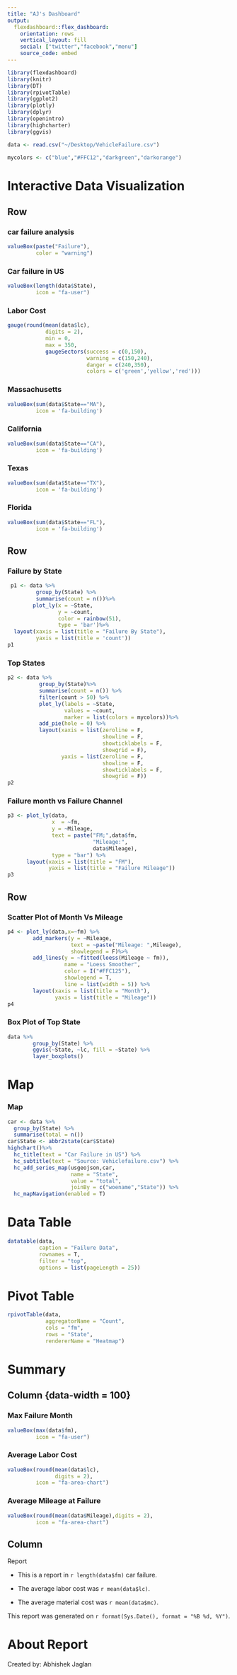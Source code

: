 ```yaml
---
title: "AJ's Dashboard"
output: 
  flexdashboard::flex_dashboard:
    orientation: rows
    vertical_layout: fill
    social: ["twitter","facebook","menu"]
    source_code: embed
---
```


```r
library(flexdashboard)
library(knitr)
library(DT)
library(rpivotTable)
library(ggplot2)
library(plotly)
library(dplyr)
library(openintro)
library(highcharter)
library(ggvis)
```

```r
data <- read.csv("~/Desktop/VehicleFailure.csv")
```

```r
mycolors <- c("blue","#FFC12","darkgreen","darkorange")
```

Interactive Data Visualization
==================================

Row
-----------------------------

### car failure analysis

```r
valueBox(paste("Failure"),
         color = "warning")
```

### Car failure in US

```r
valueBox(length(data$State),
         icon = "fa-user")
```

### **Labor Cost**

```r
gauge(round(mean(data$lc),
            digits = 2),
            min = 0,
            max = 350,
            gaugeSectors(success = c(0,150),
                         warning = c(150,240),
                         danger = c(240,350),
                         colors = c('green','yellow','red')))
```

### Massachusetts

```r
valueBox(sum(data$State=="MA"),
         icon = 'fa-building')
```         

### California
```r
valueBox(sum(data$State=="CA"),
         icon = 'fa-building')
```

### Texas

```r
valueBox(sum(data$State=="TX"),
         icon = 'fa-building')
```

### Florida

```r
valueBox(sum(data$State=="FL"),
         icon = 'fa-building')
```

Row
----------

### Failure by State

```r
 p1 <- data %>%
         group_by(State) %>%
         summarise(count = n())%>%
        plot_ly(x = ~State,
                y = ~count,
                color = rainbow(51),
                type = 'bar')%>%
  layout(xaxis = list(title = "Failure By State"),
         yaxis = list(title = 'count'))
p1
```

### Top States
```r
p2 <- data %>%
          group_by(State)%>%
          summarise(count = n()) %>%
          filter(count > 50) %>%
          plot_ly(labels = ~State,
                  values = ~count,
                  marker = list(colors = mycolors))%>%
          add_pie(hole = 0) %>%
          layout(xaxis = list(zeroline = F,
                              showline = F,
                              showticklabels = F,
                              showgrid = F),
                 yaxis = list(zeroline = F,
                              showline = F,
                              showticklabels = F,
                              showgrid = F))
p2
```

### Failure month vs Failure Channel

```r
p3 <- plot_ly(data,
              x  = ~fm,
              y = ~Mileage,
              text = paste("FM;",data$fm,
                           "Mileage:",
                           data$Mileage),
              type = "bar") %>%
      layout(xaxis = list(title = "FM"),
             yaxis = list(title = "Failure Mileage"))
p3
```

Row
---------------------

### Scatter Plot of Month Vs Mileage

```r
p4 <- plot_ly(data,x=~fm) %>%
        add_markers(y = ~Mileage,
                    text = ~paste("Mileage: ",Mileage),
                    showlegend = F)%>%
        add_lines(y = ~fitted(loess(Mileage ~ fm)),
                  name = "Loess Smoother",
                  color = I("#FFC125"),
                  showlegend = T,
                  line = list(width = 5)) %>%
        layout(xaxis = list(title = "Month"),
               yaxis = list(title = "Mileage"))
p4
```

### Box Plot of Top State

```r
data %>%
        group_by(State) %>%
        ggvis(~State, ~lc, fill = ~State) %>%
        layer_boxplots()
```

Map
=============

### Map
 
```r
car <- data %>%
  group_by(State) %>%
  summarise(total = n())
car$State <- abbr2state(car$State)
highchart()%>%
  hc_title(text = "Car Failure in US") %>%
  hc_subtitle(text = "Source: Vehiclefailure.csv") %>%
  hc_add_series_map(usgeojson,car,
                    name = "State",
                    value = "total",
                    joinBy = c("woename","State")) %>%
  hc_mapNavigation(enabled = T)
```

Data Table
===========

```r
datatable(data,
          caption = "Failure Data",
          rownames = T,
          filter = "top",
          options = list(pageLength = 25))
```

Pivot Table 
======

```r
rpivotTable(data,
            aggregatorName = "Count",
            cols = "fm",
            rows = "State",
            rendererName = "Heatmap")
```

Summary{data-orientation=columns}
===========================================

Column {data-width = 100}
--------------

### Max Failure Month

```r
valueBox(max(data$fm),
         icon = "fa-user")
```

### Average Labor Cost

```r
valueBox(round(mean(data$lc),
               digits = 2),
         icon = "fa-area-chart")
```

### Average Mileage at Failure 

```r
valueBox(round(mean(data$Mileage),digits = 2),
         icon = "fa-area-chart")
```

Column
----------------------

Report

* This is a report in `r length(data$fm)` car failure. 

* The average labor cost was `r mean(data$lc)`.

* The average material cost was `r mean(data$mc)`.

This report was generated on `r format(Sys.Date(), format = "%B %d, %Y")`.

About Report
===========================

Created by: Abhishek Jaglan